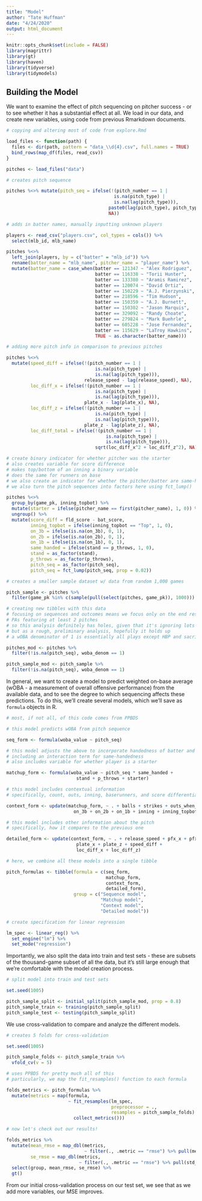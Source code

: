 ```yaml
---
title: "Model"
author: "Tate Huffman"
date: "4/24/2020"
output: html_document
---
```


```r
knitr::opts_chunk$set(include = FALSE)
library(magrittr)
library(gt)
library(haven)
library(tidyverse)
library(tidymodels)
```

## Building the Model

We want to examine the effect of pitch sequencing on pitcher success - or to see whether it has a substantial effect at all. We load in our data, and create new variables, using code from previous Rmarkdown documents. 

```r

# copying and altering most of code from explore.Rmd

load_files <- function(path) { 
  files <- dir(path, pattern = "data_\\d{4}.csv", full.names = TRUE)
  bind_rows(map_df(files, read_csv))
}

pitches <- load_files("data")

# creates pitch sequence

pitches %<>% mutate(pitch_seq = ifelse(!(pitch_number == 1 |
                                        is.na(pitch_type) |
                                        is.na(lag(pitch_type))), 
                                      paste0(lag(pitch_type), pitch_type),
                                      NA))

# adds in batter names, manually inputting unknown players

players <- read_csv("players.csv", col_types = cols()) %>% 
  select(mlb_id, mlb_name)

pitches %<>% 
  left_join(players, by = c("batter" = "mlb_id")) %>% 
  rename(batter_name = "mlb_name", pitcher_name = "player_name") %>% 
  mutate(batter_name = case_when(batter == 121347 ~ "Alex Rodriguez",
                                 batter == 116338 ~ "Torii Hunter",
                                 batter == 133380 ~ "Aramis Ramirez",
                                 batter == 120074 ~ "David Ortiz",
                                 batter == 150229 ~ "A.J. Pierzynski",
                                 batter == 218596 ~ "Tim Hudson",
                                 batter == 150359 ~ "A.J. Burnett",
                                 batter == 150302 ~ "Jason Marquis",
                                 batter == 329092 ~ "Randy Choate",
                                 batter == 279824 ~ "Mark Buehrle",
                                 batter == 605228 ~ "Jose Fernandez",
                                 batter == 115629 ~ "LaTroy Hawkins",
                                 TRUE ~ as.character(batter_name)))

# adding more pitch info in comparison to previous pitches

pitches %<>% 
  mutate(speed_diff = ifelse(!(pitch_number == 1 | 
                                 is.na(pitch_type) | 
                                 is.na(lag(pitch_type))),
                             release_speed - lag(release_speed), NA),
         loc_diff_x = ifelse(!(pitch_number == 1 | 
                                 is.na(pitch_type) | 
                                 is.na(lag(pitch_type))),
                             plate_x - lag(plate_x), NA),
         loc_diff_z = ifelse(!(pitch_number == 1 | 
                                 is.na(pitch_type) | 
                                 is.na(lag(pitch_type))),
                             plate_z - lag(plate_z), NA),
         loc_diff_total = ifelse(!(pitch_number == 1 | 
                                     is.na(pitch_type) | 
                                     is.na(lag(pitch_type))),
                                 sqrt(loc_diff_x^2 + loc_diff_z^2), NA))

# create binary indicator for whether pitcher was the starter
# also creates variable for score difference
# makes top/bottom of an inning a binary variable
# does the same for runners on base
# we also create an indicator for whether the pitcher/batter are same-handed
# we also turn the pitch sequences into factors here using fct_lump()

pitches %<>% 
  group_by(game_pk, inning_topbot) %>% 
  mutate(starter = ifelse(pitcher_name == first(pitcher_name), 1, 0)) %>% 
  ungroup() %>% 
  mutate(score_diff = fld_score - bat_score,
         inning_topbot = ifelse(inning_topbot == "Top", 1, 0),
         on_3b = ifelse(is.na(on_3b), 0, 1),
         on_2b = ifelse(is.na(on_2b), 0, 1),
         on_1b = ifelse(is.na(on_1b), 0, 1),
         same_handed = ifelse(stand == p_throws, 1, 0),
         stand = as_factor(stand),
         p_throws = as_factor(p_throws),
         pitch_seq = as_factor(pitch_seq), 
         pitch_seq = fct_lump(pitch_seq, prop = 0.02))

# creates a smaller sample dataset w/ data from random 1,000 games

pitch_sample <- pitches %>% 
  filter(game_pk %in% c(sample(pull(select(pitches, game_pk)), 1000)))

# creating new tibbles with this data
# focusing on sequences and outcomes means we focus only on the end result of
# PAs featuring at least 2 pitches
# so this analysis definitely has holes, given that it's ignoring lots of data
# but as a rough, preliminary analysis, hopefully it holds up
# a wOBA denominator of 1 is essentially all plays except HBP and sacrifices

pitches_mod <- pitches %>%
  filter(!is.na(pitch_seq), woba_denom == 1)

pitch_sample_mod <- pitch_sample %>% 
  filter(!is.na(pitch_seq), woba_denom == 1)

```

In general, we want to create a model to predict weighted on-base average (wOBA - a measurement of overall offensive performance) from the available data, and to see the degree to which sequencing affects these predictions. To do this, we'll create several models, which we'll save as `formula` objects in R.

```r

# most, if not all, of this code comes from PPBDS

# this model predicts wOBA from pitch sequence

seq_form <- formula(woba_value ~ pitch_seq)

# this model adjusts the above to incorporate handedness of batter and pitcher
# including an interaction term for same-handedness
# also includes variable for whether player is a starter

matchup_form <- formula(woba_value ~ pitch_seq * same_handed + 
                          stand + p_throws + starter)

# this model includes contextual information
# specifically, count, outs, inning, baserunners, and score differential

context_form <- update(matchup_form, ~ . + balls + strikes + outs_when_up +
                         on_3b + on_2b + on_1b + inning + inning_topbot)

# this model includes other information about the pitch
# specifically, how it compares to the previous one

detailed_form <- update(context_form, ~ . + release_speed + pfx_x + pfx_z + 
                          plate_x + plate_z + speed_diff + 
                          loc_diff_x + loc_diff_z)

# here, we combine all these models into a single tibble

pitch_formulas <- tibble(formula = c(seq_form,
                                     matchup_form,
                                     context_form,
                                     detailed_form),
                         group = c("Sequence model",
                                   "Matchup model",
                                   "Context model",
                                   "Detailed model"))

# create specification for linear regression

lm_spec <- linear_reg() %>%
  set_engine("lm") %>%
  set_mode("regression") 

```

Importantly, we also split the data into train and test sets - these are subsets of the thousand-game subset of all the data, but it's still large enough that we're comfortable with the model creation process.

```r

# split model into train and test sets

set.seed(1005)

pitch_sample_split <- initial_split(pitch_sample_mod, prop = 0.8)
pitch_sample_train <- training(pitch_sample_split)
pitch_sample_test <- testing(pitch_sample_split)

```

We use cross-validation to compare and analyze the different models.

```r

# creates 5 folds for cross-validation

set.seed(1005)

pitch_sample_folds <- pitch_sample_train %>%
  vfold_cv(v = 5)

# uses PPBDS for pretty much all of this
# particularly, we map the fit_resamples() function to each formula

folds_metrics <- pitch_formulas %>%
  mutate(metrics = map(formula, 
                       ~ fit_resamples(lm_spec, 
                                       preprocessor = .,
                                       resamples = pitch_sample_folds) %>%
                         collect_metrics()))

# now let's check out our results!

folds_metrics %>%
  mutate(mean_rmse = map_dbl(metrics, 
                             ~ filter(., .metric == "rmse") %>% pull(mean)),
         se_rmse = map_dbl(metrics, 
                           ~ filter(., .metric == "rmse") %>% pull(std_err))) %>%
  select(group, mean_rmse, se_rmse) %>% 
  gt()

```

From our initial cross-validation process on our test set, we see that as we add more variables, our MSE improves. 
